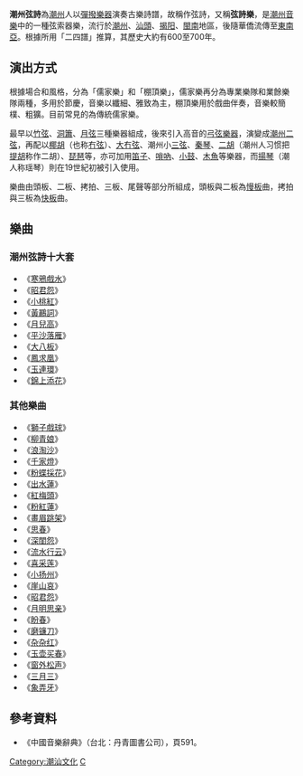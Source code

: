 '''潮州弦詩'''為[[潮州|潮州]]人以[[彈撥樂器|彈撥樂器]]演奏古樂詩譜，故稱作弦詩，又稱'''弦詩樂'''，是[[潮州音樂|潮州音樂]]中的一種弦索器樂，流行於[[潮州|潮州]]、[[汕頭|汕頭]]、[[揭阳|揭阳]]、[[閩南|閩南]]地區，後隨華僑流傳至[[東南亞|東南亞]]。根據所用「二四譜」推算，其歷史大約有600至700年。

== 演出方式 ==
根據場合和風格，分為「儒家樂」和「棚頂樂」，儒家樂再分為專業樂隊和業餘樂隊兩種，多用於節慶，音樂以纖細、雅致為主，棚頂樂用於戲曲伴奏，音樂較簡樸、粗獷。目前常見的為傳統儒家樂。

最早以[[竹弦|竹弦]]、[[洞簫|洞簫]]、[[月弦|月弦]]三種樂器組成，後來引入高音的[[弓弦樂器|弓弦樂器]]，演變成[[二弦_(潮樂)|潮州二弦]]，再配以[[椰胡|椰胡]]（也称[[冇弦|冇弦]]）、[[大冇弦|大冇弦]]、潮州小[[三弦|三弦]]、[[秦琴|秦琴]]、[[二胡|二胡]]（潮州人习惯把[[提胡|提胡]]称作二胡）、[[琵琶|琵琶]]等，亦可加用[[笛子|笛子]]、[[嗩吶|嗩吶]]、[[小鼓|小鼓]]、[[木魚|木魚]]等樂器，而[[揚琴|揚琴]]（潮人称瑶琴）則在19世紀初被引入使用。

樂曲由頭板、二板、拷拍、三板、尾聲等部分所組成，頭板與二板為[[慢板|慢板]]曲，拷拍與三板為[[快板|快板]]曲。

== 樂曲 ==
=== 潮州弦詩十大套 ===
* 《[[寒鴉戲水|寒鴉戲水]]》
* 《[[昭君怨|昭君怨]]》
* 《[[小桃紅|小桃紅]]》
* 《[[黃鸝詞|黃鸝詞]]》
* 《[[月兒高_(潮州弦詩)|月兒高]]》
* 《[[平沙落雁|平沙落雁]]》
* 《[[大八板|大八板]]》
* 《[[鳳求凰|鳳求凰]]》
* 《[[玉連環|玉連環]]》
* 《[[錦上添花|錦上添花]]》

=== 其他樂曲 ===
* 《[[獅子戲球|獅子戲球]]》
* 《[[柳青娘|柳青娘]]》
* 《[[浪淘沙|浪淘沙]]》
* 《[[千家燈|千家燈]]》
* 《[[粉蝶採花|粉蝶採花]]》
* 《[[出水蓮|出水蓮]]》
* 《[[紅梅頭|紅梅頭]]》
* 《[[粉紅蓮|粉紅蓮]]》
* 《[[畫眉跳架|畫眉跳架]]》
* 《[[思春|思春]]》
* 《[[深閨怨|深閨怨]]》
* 《[[流水行云|流水行云]]》
* 《[[喜采莲|喜采莲]]》
* 《[[小扬州|小扬州]]》
* 《[[崖山哀|崖山哀]]》
* 《[[昭君怨|昭君怨]]》
* 《[[月明思亲|月明思亲]]》
* 《[[盼春|盼春]]》
* 《[[磨镰刀|磨镰刀]]》
* 《[[杂杂红|杂杂红]]》
* 《[[玉壶买春|玉壶买春]]》
* 《[[窗外松声|窗外松声]]》
* 《[[三月三|三月三]]》
* 《[[象弄牙|象弄牙]]》

== 參考資料 ==
* 《中國音樂辭典》（台北：丹青圖書公司），頁591。
{{潮州音乐}}

[[Category:潮汕文化|Category:潮汕文化]]
[[Category:中國傳統音樂|C]]